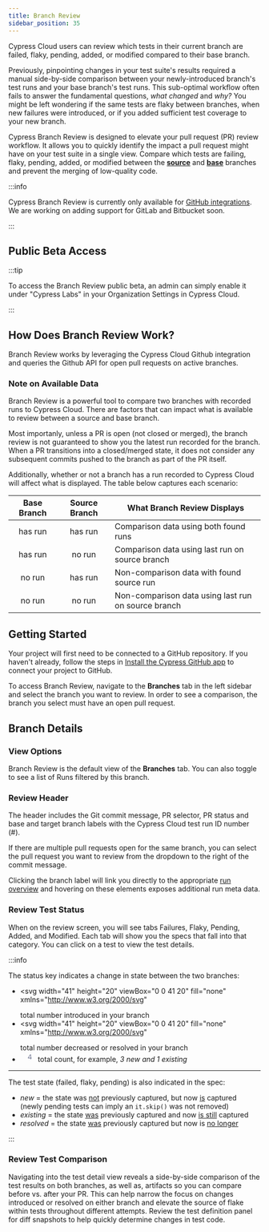 ```yaml
---
title: Branch Review
sidebar_position: 35
---
```


Cypress Cloud users can review which tests in their current branch are failed, flaky, pending, added, or modified compared to their base branch.

Previously, pinpointing changes in your test suite's results required a manual side-by-side comparison between your newly-introduced branch's test runs and your base branch's test runs. This sub-optimal workflow often fails to answer the fundamental questions, _what changed_ and _why?_ You might be left wondering if the same tests are flaky between branches, when new failures were introduced, or if you added sufficient test coverage to your new branch.

Cypress Branch Review is designed to elevate your pull request (PR) review workflow. It allows you to quickly identify the impact a pull request might have on your test suite in a single view. Compare which tests are failing, flaky, pending, added, or modified between the **<u>source</u>** and **<u>base</u>** branches and prevent the merging of low-quality code.

<DocsImage
  src="/img/guides/cloud/branch-review/branch-review3.jpg"
  alt="Cypress Branch Review"
/>

:::info

Cypress Branch Review is currently only available for [GitHub integrations](/guides/cloud/integrations/source-control/github). We are working on adding support for GitLab and Bitbucket soon.

:::

## Public Beta Access

:::tip

To access the Branch Review public beta, an admin can simply enable it under "Cypress Labs" in your Organization Settings in Cypress Cloud.

<DocsImage
  src="/img/guides/cloud/branch-review/labs_beta.png"
  alt="Enable Branch Review Beta"
/>

:::

## How Does Branch Review Work?

Branch Review works by leveraging the Cypress Cloud Github integration and queries the Github API for open pull requests on active branches.

### Note on Available Data

Branch Review is a powerful tool to compare two branches with recorded runs to Cypress Cloud. There are factors that can impact what is available to review between a source and base branch.

Most importanly, unless a PR is open (not closed or merged), the branch review is not guaranteed to show you the latest run recorded for the branch. When a PR transitions into a closed/merged state, it does not consider any subsequent commits pushed to the branch as part of the PR itself.

Additionally, whether or not a branch has a run recorded to Cypress Cloud will affect what is displayed. The table below captures each scenario:

|              Base Branch              |             Source Branch             | What Branch Review Displays                         |
| :-----------------------------------: | :-----------------------------------: | --------------------------------------------------- |
| <Badge type="success">has run</Badge> | <Badge type="success">has run</Badge> | Comparison data using both found runs               |
| <Badge type="success">has run</Badge> |  <Badge type="danger">no run</Badge>  | Comparison data using last run on source branch     |
|  <Badge type="danger">no run</Badge>  | <Badge type="success">has run</Badge> | Non-comparison data with found source run           |
|  <Badge type="danger">no run</Badge>  |  <Badge type="danger">no run</Badge>  | Non-comparison data using last run on source branch |

## Getting Started

Your project will first need to be connected to a GitHub repository. If you haven't already, follow the steps in [Install the Cypress GitHub app](/guides/cloud/integrations/source-control/github#Install-the-Cypress-GitHub-app) to connect your project to GitHub.

To access Branch Review, navigate to the **Branches** tab in the left sidebar and select the branch you want to review. In order to see a comparison, the branch you select must have an open pull request.

<DocsImage
  src="/img/guides/cloud/branch-review/get-to-branch-review.jpg"
  alt="Get to Branch Review"
/>

## Branch Details

### View Options

Branch Review is the default view of the **Branches** tab. You can also toggle to see a list of Runs filtered by this branch.

<DocsImage
  src="/img/guides/cloud/branch-review/branch-review-views.jpg"
  alt="Displaying different views for branches"
/>

### Review Header

The header includes the Git commit message, PR selector, PR status and base and target branch labels with the Cypress Cloud test run ID number (#).

If there are multiple pull requests open for the same branch, you can select the pull request you want to review from the dropdown to the right of the commit message.

Clicking the branch label will link you directly to the appropriate [run overview](/guides/cloud/debugging/recorded-runs#Overview-tab) and hovering on these elements exposes additional run meta data.

<DocsImage
  src="/img/guides/cloud/branch-review/branch-review-header.jpg"
  alt="Branch Review Header"
/>

### Review Test Status

When on the review screen, you will see tabs Failures, Flaky, Pending, Added, and Modified. Each tab will show you the specs that fall into that category. You can click on a test to view the test details.

<DocsImage
  src="/img/guides/cloud/branch-review/branch-review-details2.jpg"
  alt="Branch Review Details"
  caption="Viewing new failing tests for this PR"
/>

:::info

The status key indicates a change in state between the two branches:

<!-- prettier-ignore-start -->
- <svg
    width="41"
    height="20"
    viewBox="0 0 41 20"
    fill="none"
    xmlns="http://www.w3.org/2000/svg"
  >
    <path
      d="M15 9L13 11L17 11L15 9Z"
      fill="#C62B49"
      stroke="#C62B49"
      stroke-width="2"
      stroke-linecap="round"
      stroke-linejoin="round"
    />
    <path
      d="M27.1221 15.1641C25.085 15.1641 23.7656 14.0293 23.6357 12.4707L23.6289 12.3887H24.8115L24.8184 12.457C24.9209 13.4277 25.8096 14.0977 27.1221 14.0977C28.4141 14.0977 29.2959 13.373 29.2959 12.3271V12.3135C29.2959 11.1035 28.4277 10.4268 27.0469 10.4268H25.8096V9.3877H26.9922C28.168 9.3877 28.9883 8.66309 28.9883 7.67871V7.66504C28.9883 6.63281 28.3115 6.03809 27.1084 6.03809C25.9463 6.03809 25.1191 6.65332 25.0166 7.65137L25.0098 7.71973H23.8271L23.834 7.65137C23.9912 6.04492 25.2627 4.97168 27.1084 4.97168C28.9883 4.97168 30.2256 6.01758 30.2256 7.51465V7.52832C30.2256 8.74512 29.3643 9.5791 28.1338 9.83887V9.86621C29.5693 9.98926 30.5469 10.8848 30.5469 12.2861V12.2998C30.5469 13.9473 29.0977 15.1641 27.1221 15.1641Z"
      fill="#C62B49"
    />
  </svg>
  total number introduced in your branch
- <svg
    width="41"
    height="20"
    viewBox="0 0 41 20"
    fill="none"
    xmlns="http://www.w3.org/2000/svg"
  >
    <path
      d="M15 11L13 9L17 9L15 11Z"
      fill="#00814D"
      stroke="#00814D"
      stroke-width="2"
      stroke-linecap="round"
      stroke-linejoin="round"
    />
    <path
      d="M28.4893 15V12.9492H23.5332V11.835L27.8604 5.13574H29.6787V11.8691H31.0732V12.9492H29.6787V15H28.4893ZM24.75 11.8691H28.4893V6.18848H28.4482L24.75 11.8418V11.8691Z"
      fill="#00814D"
    />
  </svg>
  total number decreased or resolved in your branch
- &nbsp;&#8239;<svg width="26" height="20" viewBox="0 0 26 20" fill="none" xmlns="http://www.w3.org/2000/svg">
    <path d="M13.9893 15V12.9492H9.0332V11.835L13.3604 5.13574H15.1787V11.8691H16.5732V12.9492H15.1787V15H13.9893ZM10.25 11.8691H13.9893V6.18848H13.9482L10.25 11.8418V11.8691Z" fill="#747994"/>
</svg>&#8239;total count, for example, <em>3 new and 1 existing</em>

<!-- prettier-ignore-end -->

<hr />

The test state (failed, flaky, pending) is also indicated in the spec:

- _new_ = the state was <u>not</u> previously captured, but now <u>is</u> captured (newly pending tests can imply an `it.skip()` was not removed)
- _existing_ = the state <u>was</u> previously captured and now <u>is still</u> captured
- _resolved_ = the state <u>was</u> previously captured but now is <u>no longer</u>

:::

### Review Test Comparison

Navigating into the test detail view reveals a side-by-side comparison of the test results on both branches, as well as, artifacts so you can compare before vs. after your PR. This can help narrow the focus on changes introduced or resolved on either branch and elevate the source of flake within tests throughout different attempts. Review the test definition panel for diff snapshots to help quickly determine changes in test code.

<DocsImage
  src="/img/guides/cloud/branch-review/test2.png"
  alt="Test Comparison View"
/>
